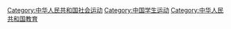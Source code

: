 [[Category:中华人民共和国社会运动|Category:中华人民共和国社会运动]]
[[Category:中国学生运动|Category:中国学生运动]]
[[Category:中华人民共和国教育|Category:中华人民共和国教育]]